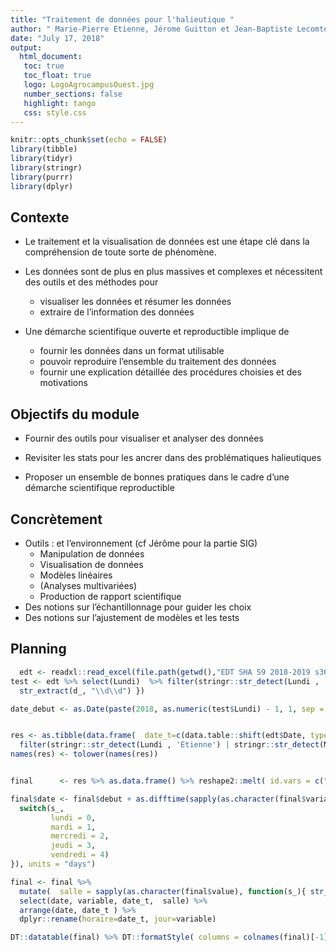 ```yaml
---
title: "Traitement de données pour l'halieutique "
author: " Marie-Pierre Etienne, Jérome Guitton et Jean-Baptiste Lecomte"
date: "July 17, 2018"
output: 
  html_document:
   toc: true
   toc_float: true
   logo: LogoAgrocampusOuest.jpg
   number_sections: false
   highlight: tango
   css: style.css
---
```


```r
knitr::opts_chunk$set(echo = FALSE)
library(tibble)
library(tidyr)
library(stringr)
library(purrr)
library(dplyr)

```

## Contexte {#future-steps}

- Le traitement et la visualisation de données est une étape clé dans la compréhension de toute sorte de phénomène.

- Les données sont de plus en plus massives et complexes et nécessitent des outils et des méthodes pour
    - visualiser les données et  résumer les données
    - extraire de l'information des données

- Une démarche scientifique  ouverte et reproductible  implique de 
    - fournir les données dans un format utilisable
    - pouvoir reproduire l'ensemble du traitement des données 
    - fournir une explication détaillée des procédures choisies et des motivations


## Objectifs du module

- Fournir des outils pour visualiser et analyser des données

- Revisiter les stats pour les ancrer dans des problématiques halieutiques

- Proposer un ensemble de bonnes pratiques dans le cadre d'une démarche scientifique reproductible


## Concrètement

- Outils : \verb+R+ et l'environnement \verb+RStudio+  (cf Jérôme pour la partie SIG)
    - Manipulation de données 
    - Visualisation de données
    - Modèles linéaires 
    - (Analyses multivariées)
    - Production de rapport scientifique
- Des notions sur l'échantillonnage pour guider les choix
- Des notions sur l'ajustement de modèles et les tests

## Planning 
```r
  edt <- readxl::read_excel(file.path(getwd(),"EDT SHA S9 2018-2019 s36-s40-1.xlsx")) %>% select(`M2 SHA    -    2018-2019    -    EDT Semaine 36-40`, X__1, X__2, X__3, X__4, X__5) %>%  dplyr::rename(Date = `M2 SHA    -    2018-2019    -    EDT Semaine 36-40`, Lundi=X__1,Mardi=X__2,Mercredi=X__3,Jeudi=X__4, Vendredi=X__5  )
test <- edt %>% select(Lundi)  %>% filter(stringr::str_detect(Lundi , 'semaine'))  %>% map(function(d_){
  str_extract(d_, "\\d\\d") }) 

date_debut <- as.Date(paste(2018, as.numeric(test$Lundi) - 1, 1, sep = "-"), "%Y-%U-%u")


res <- as.tibble(data.frame(  date_t=c(data.table::shift(edt$Date, type='lead')), debut=c( rep(date_debut, each=8),NA), edt))%>%
  filter(stringr::str_detect(Lundi , 'Etienne') | stringr::str_detect(Mardi , 'Etienne') | stringr::str_detect(Mercredi , 'Etienne') | stringr::str_detect(Jeudi , 'Etienne') | stringr::str_detect(Vendredi , 'Etienne'))  %>% select(-Date)
names(res) <- tolower(names(res)) 


final      <- res %>% as.data.frame() %>% reshape2::melt( id.vars = c("date_t","debut")) %>%  filter(stringr::str_detect(value, 'Etienne'))

final$date <- final$debut + as.difftime(sapply(as.character(final$variable), function(s_){
  switch(s_,
         lundi = 0,
         mardi = 1,
         mercredi = 2, 
         jeudi = 3,
         vendredi = 4)
}), units = "days")

final <- final %>%  
  mutate(  salle = sapply(as.character(final$value), function(s_){ str_split(s_,"Salle[ s]")[[1]][2]}) %>% str_remove_all("\\n")) %>% select(date, date_t, variable,salle) %>%
  select(date, variable, date_t,  salle) %>%
  arrange(date, date_t ) %>%
  dplyr::rename(horaire=date_t, jour=variable)

DT::datatable(final) %>% DT::formatStyle( columns = colnames(final)[-1])

```
